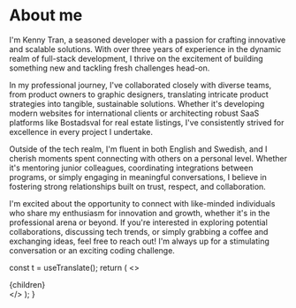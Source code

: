 
# About me

I'm Kenny Tran, a seasoned developer with a passion for crafting
innovative and scalable solutions. With over three years of experience
in the dynamic realm of full-stack development, I thrive on the
excitement of building something new and tackling fresh challenges
head-on.

In my professional journey, I've collaborated closely with diverse
teams, from product owners to graphic designers, translating intricate
product strategies into tangible, sustainable solutions. Whether it's
developing modern websites for international clients or architecting
robust SaaS platforms like Bostadsval for real estate listings, I've
consistently strived for excellence in every project I undertake.

Outside of the tech realm, I'm fluent in both English and Swedish, and I
cherish moments spent connecting with others on a personal level.
Whether it's mentoring junior colleagues, coordinating integrations
between programs, or simply engaging in meaningful conversations, I
believe in fostering strong relationships built on trust, respect, and
collaboration.

I'm excited about the opportunity to connect with like-minded
individuals who share my enthusiasm for innovation and growth, whether
it's in the professional arena or beyond. If you're interested in
exploring potential collaborations, discussing tech trends, or simply
grabbing a coffee and exchanging ideas, feel free to reach out! I'm
always up for a stimulating conversation or an exciting coding
challenge.

  const t = useTranslate();
  return (
    <>
      <Head>
        <title>Kenny Tran - {capitalizeFirstLetter(t("about me"))}</title>
      </Head>
      <div className="prose xl:prose-xl dark:prose-invert">{children}</div>
    </>
  );
}
